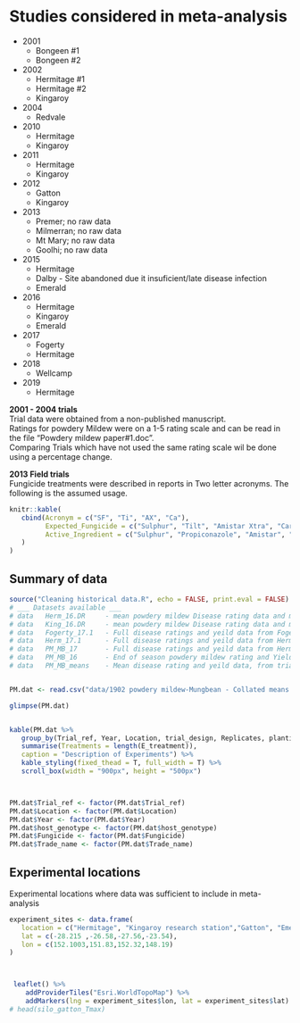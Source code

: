 # Studies considered in meta-analysis

* 2001  
   + Bongeen #1  
   + Bongeen #2  
   
* 2002
   + Hermitage #1  
   + Hermitage #2  
   + Kingaroy
   
* 2004
   + Redvale

* 2010  
   + Hermitage  
   + Kingaroy  
   
* 2011  
   + Hermitage  
   + Kingaroy  
   
* 2012  
   + Gatton  
   + Kingaroy  
   
* 2013
   + Premer; no raw data
   + Milmerran; no raw data
   + Mt Mary; no raw data
   + Goolhi; no raw data

* 2015  
   + Hermitage  
   + Dalby - Site abandoned due it insuficient/late disease infection  
   + Emerald  
   
* 2016  
   + Hermitage  
   + Kingaroy  
   + Emerald
   
* 2017  
   + Fogerty  
   + Hermitage  

* 2018
   + Wellcamp
   
* 2019
   + Hermitage


**2001 - 2004 trials**  
Trial data were obtained from a non-published manuscript.  
Ratings for powdery Mildew were on a 1-5 rating scale and can be read in the file "Powdery mildew paper#1.doc".  
Comparing Trials which have not used the same rating scale wil be done using a percentage change.  



**2013 Field trials**  
Fungicide treatments were described in reports in Two letter acronyms. The following is the assumed usage.  

```r
knitr::kable(
   cbind(Acronym = c("SF", "Ti", "AX", "Ca"),
         Expected_Fungicide = c("Sulphur", "Tilt", "Amistar Xtra", "Carbendazim"),
         Active_Ingredient = c("Sulphur", "Propiconazole", "Amistar", "Carbendazim")
   )
)
```

## Summary of data  

```r

source("Cleaning historical data.R", echo = FALSE, print.eval = FALSE)
# ___ Datasets available ___
# data   Herm_16.DR     - mean powdery mildew Disease rating data and mean Yield from two field trials in 2017, Hermitage and Fogerty
# data   King_16.DR     - mean powdery mildew Disease rating data and mean Yield from two field trials in 2016, Hermitage and Kingaroy
# data   Fogerty_17.1   - Full disease ratings and yeild data from Fogerty field trial in 2017
# data   Herm_17.1      - Full disease ratings and yeild data from Hermitage field trial in 2017
# data   PM_MB_17       - Full disease ratings and yeild data from Hermitage and Fogerty in 2017
# data   PM_MB_16       - End of season powdery mildew rating and Yield data from two field trials in 2016, Hermitage and Kingaroy
# data   PM_MB_means    - Mean disease rating and yeild data, from trial reports


PM.dat <- read.csv("data/1902 powdery mildew-Mungbean - Collated means.csv")

glimpse(PM.dat)


kable(PM.dat %>%
   group_by(Trial_ref, Year, Location, trial_design, Replicates, planting_date, emergence_date, first_sign_disease) %>%
   summarise(Treatments = length(E_treatment)),
   caption = "Description of Experiments") %>%
   kable_styling(fixed_thead = T, full_width = T) %>%
   scroll_box(width = "900px", height = "500px")



PM.dat$Trial_ref <- factor(PM.dat$Trial_ref)
PM.dat$Location <- factor(PM.dat$Location)
PM.dat$Year <- factor(PM.dat$Year)
PM.dat$host_genotype <- factor(PM.dat$host_genotype)
PM.dat$Fungicide <- factor(PM.dat$Fungicide)
PM.dat$Trade_name <- factor(PM.dat$Trade_name)


```



## Experimental locations
Experimental locations where data was sufficient to include in meta-analysis
```r

experiment_sites <- data.frame(
   location = c("Hermitage", "Kingaroy research station","Gatton", "Emerald Agricultural College"),
   lat = c(-28.215 ,-26.58,-27.56,-23.54),
   lon = c(152.1003,151.83,152.32,148.19)
)



 leaflet() %>%
    addProviderTiles("Esri.WorldTopoMap") %>%
    addMarkers(lng = experiment_sites$lon, lat = experiment_sites$lat)
# head(silo_gatton_Tmax)


```

